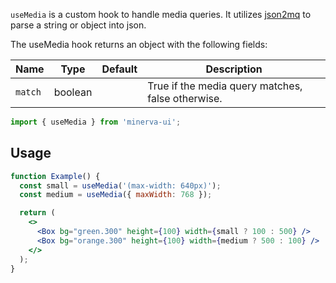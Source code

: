 
`useMedia` is a custom hook to handle media queries. It utilizes [json2mq](https://github.com/akiran/json2mq) to parse a string or object into json.

The useMedia hook returns an object with the following fields:

| Name    | Type    | Default | Description                                       |
| ------- | ------- | ------- | ------------------------------------------------- |
| `match` | boolean |         | True if the media query matches, false otherwise. |

```js
import { useMedia } from 'minerva-ui';
```

## Usage

```jsx live
function Example() {
  const small = useMedia('(max-width: 640px)');
  const medium = useMedia({ maxWidth: 768 });

  return (
    <>
      <Box bg="green.300" height={100} width={small ? 100 : 500} />
      <Box bg="orange.300" height={100} width={medium ? 500 : 100} />
    </>
  );
}
```

